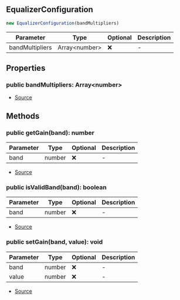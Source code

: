 ## EqualizerConfiguration

```typescript
new EqualizerConfiguration(bandMultipliers)
```
| Parameter | Type | Optional | Description |
| ----------- | ----------- | ----------- | ----------- |
| bandMultipliers | Array\<number> | ❌ | - |

## Properties
### public  bandMultipliers: Array\<number>
- [Source](https://github.com/Androz2091/discord-player/blob/1a12f69/packages/equalizer/src/equalizer/EqualizerConfiguration.ts#L2)
## Methods
### public  getGain(band): number
| Parameter | Type | Optional | Description |
| ----------- | ----------- | ----------- | ----------- |
| band | number | ❌ | - |


- [Source](https://github.com/Androz2091/discord-player/blob/1a12f69/packages/equalizer/src/equalizer/EqualizerConfiguration.ts#L10)
### public  isValidBand(band): boolean
| Parameter | Type | Optional | Description |
| ----------- | ----------- | ----------- | ----------- |
| band | number | ❌ | - |


- [Source](https://github.com/Androz2091/discord-player/blob/1a12f69/packages/equalizer/src/equalizer/EqualizerConfiguration.ts#L18)
### public  setGain(band, value): void
| Parameter | Type | Optional | Description |
| ----------- | ----------- | ----------- | ----------- |
| band | number | ❌ | - |
| value | number | ❌ | - |


- [Source](https://github.com/Androz2091/discord-player/blob/1a12f69/packages/equalizer/src/equalizer/EqualizerConfiguration.ts#L4)